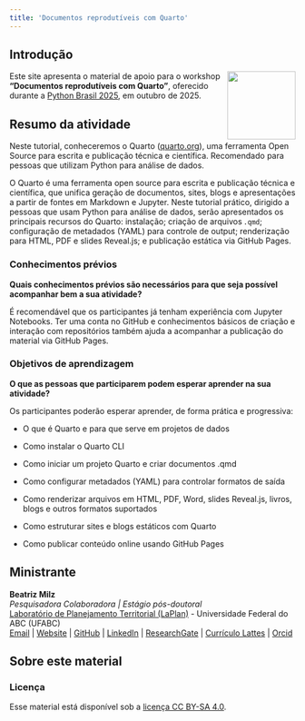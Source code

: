 ```yaml
---
title: 'Documentos reprodutíveis com Quarto'
---
```


## Introdução {.unnumbered}

<img src="images/quarto.png" align="right" width="120px" class = "img-rstudio">

Este site apresenta o material de apoio para o workshop **"Documentos reprodutíveis com Quarto"**, oferecido durante a [Python Brasil 2025](https://2025.pythonbrasil.org.br/), em outubro de 2025.

## Resumo da atividade {.unnumbered}

Neste tutorial, conheceremos o Quarto ([quarto.org](https://quarto.org)), uma ferramenta Open Source para escrita e publicação técnica e científica. Recomendado para pessoas que utilizam Python para análise de dados.

O Quarto é uma ferramenta open source para escrita e publicação técnica e científica, que unifica geração de documentos, sites, blogs e apresentações a partir de fontes em Markdown e Jupyter. Neste tutorial prático, dirigido a pessoas que usam Python para análise de dados, serão apresentados os principais recursos do Quarto: instalação; criação de arquivos `.qmd`; configuração de metadados (YAML) para controle de output; renderização para HTML, PDF e slides Reveal.js; e publicação estática via GitHub Pages.

### Conhecimentos prévios {.unnumbered}

**Quais conhecimentos prévios são necessários para que seja possível acompanhar bem a sua atividade?**

É recomendável que os participantes já tenham experiência com Jupyter Notebooks. Ter uma conta no GitHub e conhecimentos básicos de criação e interação com repositórios também ajuda a acompanhar a publicação do material via GitHub Pages.

### Objetivos de aprendizagem {.unnumbered}
**O que as pessoas que participarem podem esperar aprender na sua atividade?**

Os participantes poderão esperar aprender, de forma prática e progressiva:

- O que é Quarto e para que serve em projetos de dados

- Como instalar o Quarto CLI

- Como iniciar um projeto Quarto e criar documentos .qmd

- Como configurar metadados (YAML) para controlar formatos de saída

- Como renderizar arquivos em HTML, PDF, Word, slides Reveal.js, livros, blogs e outros formatos suportados

- Como estruturar sites e blogs estáticos com Quarto

- Como publicar conteúdo online usando GitHub Pages



## Ministrante {.unnumbered}

**Beatriz Milz** <br>
*Pesquisadora Colaboradora | Estágio pós-doutoral* <br>
[Laboratório de Planejamento Territorial (LaPlan)](https://laplan.pesquisa.ufabc.edu.br/) - Universidade Federal do ABC (UFABC) <br>
[Email](mailto:milz.bea@gmail.com) | [Website](https://beamilz.com) | [GitHub](https://github.com/beatrizmilz) | [LinkedIn](https://www.linkedin.com/in/beatrizmilz/) |
[ResearchGate](https://www.researchgate.net/profile/Beatriz-Milz) | [Currículo Lattes](http://lattes.cnpq.br/5150665880581477) | [Orcid](https://orcid.org/0000-0002-3064-4486)



## Sobre este material {.unnumbered}

<!-- ### Contribuidores -->

<!-- Além da equipe do curso, esse material recebeu contribuições de: -->

### Licença {.unnumbered}

Esse material está disponível sob a [licença CC BY-SA 4.0](https://creativecommons.org/licenses/by-sa/4.0/).